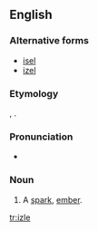==English==

===Alternative forms===
* [[isel]]
* [[izel]]

===Etymology===
{{etyl|ang|en}} {{m|ang|ysel}}, {{m|ang|ysle}}.

===Pronunciation===
* {{IPA|/ˈaɪzəl/|lang=en}}

===Noun===
{{en-noun}}

# {{label|en|dialectal}} A [[spark]], [[ember]].

[[tr:izle]]